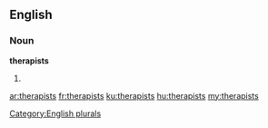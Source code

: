 ==English==

===Noun===
'''therapists'''

# {{plural of|therapist}}

[[Category:English plurals]]

[[ar:therapists]]
[[fr:therapists]]
[[ku:therapists]]
[[hu:therapists]]
[[my:therapists]]